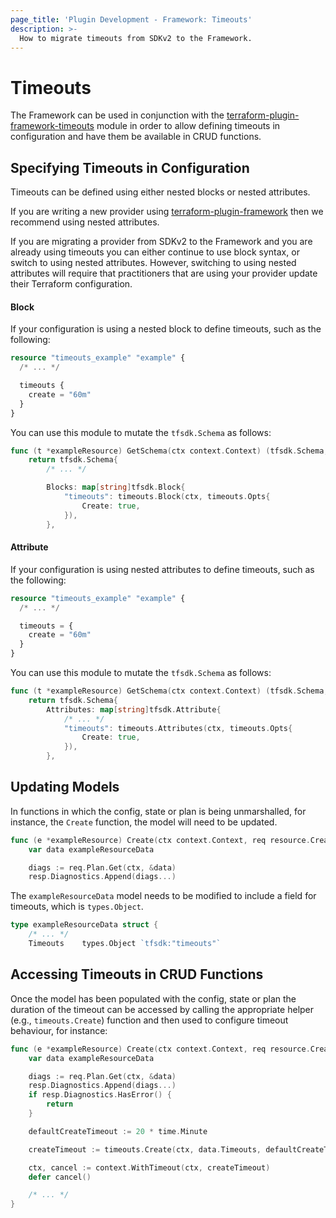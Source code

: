 ```yaml
---
page_title: 'Plugin Development - Framework: Timeouts'
description: >-
  How to migrate timeouts from SDKv2 to the Framework.
---
```


# Timeouts

The Framework can be used in conjunction with the [terraform-plugin-framework-timeouts](https://github.com/hashicorp/terraform-plugin-framework-timeouts) module in order to allow defining timeouts in configuration and have them be available in CRUD functions.

## Specifying Timeouts in Configuration

Timeouts can be defined using either nested blocks or nested attributes.

If you are writing a new provider using [terraform-plugin-framework](https://github.com/hashicorp/terraform-plugin-framework)
then we recommend using nested attributes.

If you are migrating a provider from SDKv2 to the Framework and
you are already using timeouts you can either continue to use block syntax, or switch to using nested attributes.
However, switching to using nested attributes will require that practitioners that are using your provider update their
Terraform configuration.

#### Block

If your configuration is using a nested block to define timeouts, such as the following:

```terraform
resource "timeouts_example" "example" {
  /* ... */

  timeouts {
    create = "60m"
  }
}
```

You can use this module to mutate the `tfsdk.Schema` as follows:

```go
func (t *exampleResource) GetSchema(ctx context.Context) (tfsdk.Schema, diag.Diagnostics) {
    return tfsdk.Schema{
        /* ... */

        Blocks: map[string]tfsdk.Block{
            "timeouts": timeouts.Block(ctx, timeouts.Opts{
                Create: true,
            }),
        },
```

#### Attribute

If your configuration is using nested attributes to define timeouts, such as the following:

```terraform
resource "timeouts_example" "example" {
  /* ... */

  timeouts = {
    create = "60m"
  }
}
```

You can use this module to mutate the `tfsdk.Schema` as follows:

```go
func (t *exampleResource) GetSchema(ctx context.Context) (tfsdk.Schema, diag.Diagnostics) {
    return tfsdk.Schema{
        Attributes: map[string]tfsdk.Attribute{
            /* ... */
            "timeouts": timeouts.Attributes(ctx, timeouts.Opts{
                Create: true,
            }),
        },
```

## Updating Models

In functions in which the config, state or plan is being unmarshalled, for instance, the `Create` function, the model
will need to be updated.

```go
func (e *exampleResource) Create(ctx context.Context, req resource.CreateRequest, resp *resource.CreateResponse) {
	var data exampleResourceData

	diags := req.Plan.Get(ctx, &data)
	resp.Diagnostics.Append(diags...)
```

The `exampleResourceData` model needs to be modified to include a field for timeouts, which is `types.Object`.

```go
type exampleResourceData struct {
    /* ... */
    Timeouts    types.Object `tfsdk:"timeouts"`
```

## Accessing Timeouts in CRUD Functions

Once the model has been populated with the config, state or plan the duration of the timeout can be accessed by calling
the appropriate helper (e.g., `timeouts.Create`) function and then used to configure timeout behaviour, for instance:

```go
func (e *exampleResource) Create(ctx context.Context, req resource.CreateRequest, resp *resource.CreateResponse) {
    var data exampleResourceData

    diags := req.Plan.Get(ctx, &data)
    resp.Diagnostics.Append(diags...)
    if resp.Diagnostics.HasError() {
        return
    }

    defaultCreateTimeout := 20 * time.Minute

    createTimeout := timeouts.Create(ctx, data.Timeouts, defaultCreateTimeout)

    ctx, cancel := context.WithTimeout(ctx, createTimeout)
    defer cancel()

    /* ... */
}
```
